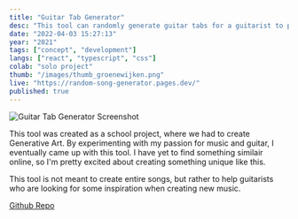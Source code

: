 ```yaml
---
title: "Guitar Tab Generator"
desc: "This tool can randomly generate guitar tabs for a guitarist to play. The notes it generates are based on the Major Scales to make sure it'll be something that could sound good."
date: "2022-04-03 15:27:13"
year: "2021"
tags: ["concept", "development"]
langs: ["react", "typescript", "css"]
colab: "solo project"
thumb: "/images/thumb_groenewijken.png"
live: "https://random-song-generator.pages.dev/"
published: true
---
```


![Guitar Tab Generator Screenshot](/images/thumb_groenewijken.png)

This tool was created as a school project, where we had to create Generative Art. By experimenting with my passion for music and guitar, I eventually came up with this tool. I have yet to find something similair online, so I'm pretty excited about creating something unique like this.

This tool is not meant to create entire songs, but rather to help guitarists who are looking for some inspiration when creating new music.

[Github Repo](https://github.com/Elempiar/tab-generator)
